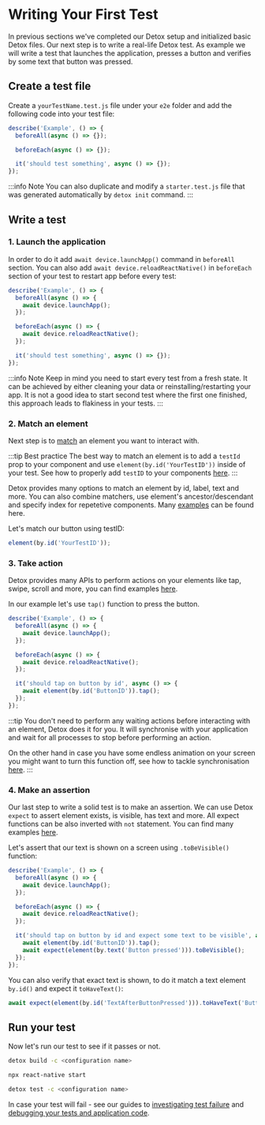# Writing Your First Test

In previous sections we've completed our Detox setup and initialized basic Detox files. Our next step is to write a real-life Detox test. As example we will write a test that launches the application, presses a button and verifies by some text that button was pressed.

## Create a test file

Create a `yourTestName.test.js` file under your `e2e` folder and add the following code into your test file:

```js
describe('Example', () => {
  beforeAll(async () => {});

  beforeEach(async () => {});

  it('should test something', async () => {});
});
```

:::info Note
You can also duplicate and modify a `starter.test.js` file that was generated automatically by `detox init` command.
:::

## Write a test

### 1. Launch the application

In order to do it add `await device.launchApp()` command in `beforeAll` section. You can also add `await device.reloadReactNative()` in `beforeEach` section of your test to restart app before every test:

```js
describe('Example', () => {
  beforeAll(async () => {
    await device.launchApp();
  });

  beforeEach(async () => {
    await device.reloadReactNative();
  });

  it('should test something', async () => {});
});
```

:::info Note
Keep in mind you need to start every test from a fresh state. It can be achieved by either cleaning your data or reinstalling/restarting your app. It is not a good idea to start second test where the first one finished, this approach leads to flakiness in your tests.
:::

### 2. Match an element

Next step is to [match](https://wix.github.io/Detox/docs/api/matchers) an element you want to interact with.

:::tip Best practice
The best way to match an element is to add a `testId` prop to your component and use `element(by.id('YourTestID'))` inside of your test. See how to properly add `testID` to your components [here](../guide/test-id).
:::

Detox provides many options to match an element by id, label, text and more. You can also combine matchers, use element's ancestor/descendant and specify index for repetetive components. Many [examples](https://wix.github.io/Detox/docs/api/matchers) can be found here.

Let's match our button using testID:

```js
element(by.id('YourTestID'));
```

### 3. Take action

Detox provides many APIs to perform actions on your elements like tap, swipe, scroll and more, you can find examples [here](https://wix.github.io/Detox/docs/api/actions-on-element).

In our example let's use `tap()` function to press the button.

```jsx
describe('Example', () => {
  beforeAll(async () => {
    await device.launchApp();
  });

  beforeEach(async () => {
    await device.reloadReactNative();
  });

  it('should tap on button by id', async () => {
    await element(by.id('ButtonID')).tap();
  });
});
```

:::tip
You don't need to perform any waiting actions before interacting with an element, Detox does it for you. It will synchronise with your application and wait for all processes to stop before performing an action.

On the other hand in case you have some endless animation on your screen you might want to turn this function off, see how to tackle synchronisation [here](https://wix.github.io/Detox/docs/troubleshooting/synchronization).
:::

### 4. Make an assertion

Our last step to write a solid test is to make an assertion. We can use Detox `expect` to assert element exists, is visible, has text and more. All expect functions can be also inverted with `not` statement. You can find many examples [here](https://wix.github.io/Detox/docs/api/expect).

Let's assert that our text is shown on a screen using `.toBeVisible()` function:

```jsx
describe('Example', () => {
  beforeAll(async () => {
    await device.launchApp();
  });

  beforeEach(async () => {
    await device.reloadReactNative();
  });

  it('should tap on button by id and expect some text to be visible', async () => {
    await element(by.id('ButtonID')).tap();
    await expect(element(by.text('Button pressed'))).toBeVisible();
  });
});
```

You can also verify that exact text is shown, to do it match a text element `by.id()` and expect it `toHaveText()`:

```jsx
await expect(element(by.id('TextAfterButtonPressed'))).toHaveText('Button pressed');
```

## Run your test

Now let's run our test to see if it passes or not.

```bash
detox build -c <configuration name>

npx react-native start

detox test -c <configuration name>
```

In case your test will fail - see our guides to [investigating test failure](../guide/failed-test) and [debugging your tests and application code](./debugging).
